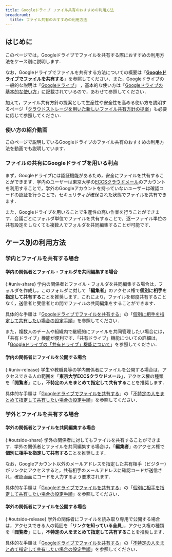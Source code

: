 ```yaml
---
title: Googleドライブ ファイル共有のおすすめの利用方法
breadcrumb:
  title: ファイル共有のおすすめの利用方法
---
```



## はじめに
このページでは，Googleドライブでファイルを共有する際におすすめの利用方法をケース別に説明します．

なお，Googleドライブでファイルを共有する方法についての概要は「**[Googleドライブでファイルを共有する](share/)**」を参照してください．また，Googleドライブの一般的な説明は「[Googleドライブ](./)」 ，基本的な使い方は「[Googleドライブの基本的な使い方](basic/)」に記載されているので，あわせて参照してください．

加えて，ファイル共有方針の提案として生産性や安全性を高める使い方を説明するページ「[クラウドストレージを用いた新しいファイル共有方針の提案](/articles/share-policy/)」も必要に応じて参照してください．

### 使い方の紹介動画
このページで説明しているGoogleドライブのファイル共有のおすすめの利用方法を動画でも説明しています．

<YouTube src="https://www.youtube.com/embed/HkEAV69sv4c?si=vGTrqsXfYm0gBdhv" />

### ファイルの共有にGoogleドライブを用いる利点
まず，Googleドライブには認証機能があるため，安全にファイルを共有することができます．学内のユーザーは東京大学の[ECCSクラウドメール](/google/)のアカウントを利用することで，学外のGoogleアカウントを持っていないユーザーは確認コードの認証を行うことで，セキュリティが確保された状態でファイルを共有できます．

また，Googleドライブを用いることで生産性の高い作業を行うことができます．会議ごとにフォルダ単位でファイルを共有することで，逐一ファイル単位の共有設定をしなくても複数人でフォルダを共同編集することが可能です．

## ケース別の利用方法
### 学内とファイルを共有する場合
#### 学内の関係者とファイル・フォルダを共同編集する場合
{:#univ-share}
学内の関係者とファイル・フォルダを共同編集する場合は，フォルダを作成し，このフォルダに対して「**編集者**」のアクセス権で**個別に相手を指定して共有する**ことを推奨します．これにより，ファイルを都度共有することなく，送信者と受信者との間でファイルの共同編集をすることができます．

具体的な手順は「[Googleドライブでファイルを共有する](share/)」の「[個別に相手を指定して共有したい場合の設定手順](share/#individual)」を参照してください．

また，複数人のチームや組織内で継続的にファイルを共同管理したい場合には，「共有ドライブ」機能が便利です．「共有ドライブ」機能についての詳細は，「[Googleドライブの「共有ドライブ」機能について](shared_drive/)」を参照してください．

#### 学内の関係者にファイルを公開する場合
{:#univ-release}
学生や教職員等の学内関係者にファイルを公開する場合は，アクセスできる人の範囲を「**東京大学ECCSクラウドメール**」，アクセス権の種類を「**閲覧者**」にし，**不特定の人をまとめて指定して共有する**ことを推奨します．

具体的な手順は「[Googleドライブでファイルを共有する](share/)」の「[不特定の人をまとめて指定して共有したい場合の設定手順](share/#procedure-unspecified)」を参照してください．

### 学外とファイルを共有する場合
#### 学外の関係者とファイルを共同編集する場合
{:#outside-share}
学外の関係者に対してもファイルを共有することができます．学外の関係者とファイルを共同編集する場合は，「**編集者**」のアクセス権で**個別に相手を指定して共有する**ことを推奨します．

なお，Googleアカウント以外のメールアドレスを指定した共有相手（ビジター）がリンクにアクセスすると，共有相手のメールアドレスに確認コードが送信され，確認画面にコードを入力するよう要求されます．

具体的な手順は「[Googleドライブでファイルを共有する](share/)」の「[個別に相手を指定して共有したい場合の設定手順](share/#individual)」を参照してください．

#### 学外の関係者にファイルを公開する場合
{:#outside-release}
学外の関係者にファイルを読み取り専用で公開する場合は，アクセスできる人の範囲を「**リンクを知っている全員**」，アクセス権の種類を「**閲覧者**」にし，**不特定の人をまとめて指定して共有する**ことを推奨します．

具体的な手順は「[Googleドライブでファイルを共有する](share/)」の「[不特定の人をまとめて指定して共有したい場合の設定手順](share/#procedure-unspecified)」を参照してください．
